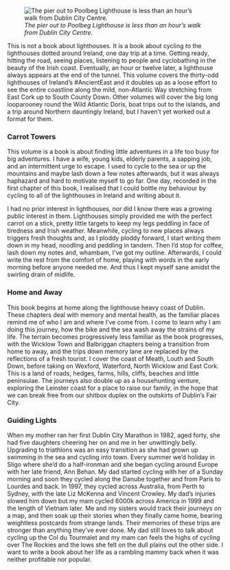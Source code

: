 ![*The pier out to Poolbeg Lighthouse is less than an hour's walk from Dublin City Centre.*](images/sunrise_poolbeg_2023-02-05%20at%2010.54.23.jpeg)

This is not a book about lighthouses. It is a book about cycling *to* the lighthouses dotted around Ireland, one day trip at a time. Getting ready, hitting the road, seeing places, listening to people and cyclobathing in the beauty of the Irish coast. Eventually, an hour or twelve later, a lighthouse always appears at the end of the tunnel. This volume covers the thirty-odd lighthouses of Ireland's #AncientEast and it doubles up as a loose effort to see the entire coastline along the mild, non-Atlantic Way stretching from East Cork up to South County Down. Other volumes will cover the big long looparooney round the Wild Atlantic Doris, boat trips out to the islands, and a trip around Northern dauntingly Ireland, but I haven't yet worked out a format for them.

### Carrot Towers

This volume is a book is about finding little adventures in a life too busy for big adventures. I have a wife, young kids, elderly parents, a sapping job, and an intermittent urge to escape. I used to cycle to the sea or up the mountains and maybe lash down a few notes afterwards, but it was always haphazard and hard to motivate myself to go far. One day, recorded in the first chapter of this book, I realised that I could bottle my behaviour by cycling to all of the lighthouses in Ireland and writing about it.

I had no prior interest in lighthouses, nor did I know there was a growing public interest in them. Lighthouses simply provided me with the perfect carrot on a stick, pretty little targets to keep my legs peddling in face of tiredness and Irish weather. Meanwhile, cycling to new places always triggers fresh thoughts and, as I ploddy ploddy forward, I start writing them down in my head, noodling and peddling in tandem. Then I'd stop for coffee, lash down my notes and, whambam, I've got my outline. Afterwards, I could write the rest from the comfort of home, playing with words in the early morning before anyone needed me. And thus I kept myself sane amidst the swirling drain of midlife.

### Home and Away

This book begins at home along the lighthouse heavy coast of Dublin. These chapters deal with memory and mental health, as the familiar places remind me of who I am and where I've come from. I come to learn why I am doing this journey, how the bike and the sea wash away the strains of my life. The terrain becomes progressively less familiar as the book progresses, with the Wicklow Town and Balbriggan chapters being a transition from home to away, and the trips down memory lane are replaced by the reflections of a fresh tourist. I cover the coast of Meath, Louth and South Down, before taking on Wexford, Waterford, North Wicklow and East Cork. This is a land of roads, hedges, farms, hills, cliffs, beaches and little peninsulae. The journeys also double up as a househunting venture, exploring the Leinster coast for a place to raise our family, in the hope that we can break free from our shitbox duplex on the outskirts of Dublin's Fair City.

### **Guiding Lights**

When my mother ran her first Dublin City Marathon in 1982, aged forty, she had five daughters cheering her on and me in her unwittingly belly. Upgrading to triathlons was an easy transition as she had grown up swimming in the sea and cycling into town. Every summer we'd holiday in Sligo where she'd do a half-ironman and she began cycling around Europe with her late friend, Ann Behan. My dad started cycling with her of a Sunday morning and soon they cycled along the Danube together and from Paris to Lourdes and back. In 1997, they cycled across Australia, from Perth to Sydney, with the late Liz McKenna and Vincent Crowley. My dad's injuries slowed him down but my mam cycled 6000k across America in 1999 and the length of Vietnam later. Me and my sisters would track their journeys on a map, and then soak up their stories when they finally came home, bearing weightless postcards from strange lands. Their memories of these trips are stronger than anything they've ever done. My dad still loves to talk about cycling up the Col du Tourmalet and my mam can feels the highs of cycling over The Rockies and the lows she felt on the dull plains out the other side. I want to write a book about her life as a rambling mammy back when it was neither profitable nor popular.
